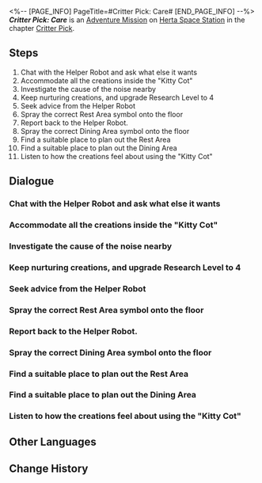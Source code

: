 <%-- [PAGE_INFO]
PageTitle=#Critter Pick: Care#
[END_PAGE_INFO] --%>
{{Stub|Dialogue.}}
{{Mission Infobox
|id            = 8016202
|title         = 
|image         = <!--Mission Critter Pick Care.png-->
|type          = Adventure
|event_name    = 
|chapter       = Critter Pick
|requirements  = [[Adventure Mission]] ''[[Critter Pick: Nurture]]'' completed
|summary       = <!--official mission summary from Fate's Atlas-->
|characters    = Helper Robot; Ruan Mei's Creation; Trailblazer
|startLocation = [[Herta Space Station]] - [[Seclusion Zone]]
|world         = Herta Space Station
|area          = Seclusion Zone
|prev          = Critter Pick: Nurture
|next          = Critter Pick: Detective Peppy Interlude
|rewards       = Trailblaze EXP*100; Stellar Jade*20; Traveler's Guide*3; Lost Crystal*2; Credit*20,000
}}
'''''Critter Pick: Care''''' is an [[Adventure Mission]] on [[Herta Space Station]] in the chapter [[Critter Pick]].

==Steps==
# Chat with the Helper Robot and ask what else it wants
# Accommodate all the creations inside the "Kitty Cot"
# Investigate the cause of the noise nearby
# Keep nurturing creations, and upgrade Research Level to 4
# Seek advice from the Helper Robot
# Spray the correct Rest Area symbol onto the floor
# Report back to the Helper Robot.
# Spray the correct Dining Area symbol onto the floor
# Find a suitable place to plan out the Rest Area
# Find a suitable place to plan out the Dining Area
# Listen to how the creations feel about using the "Kitty Cot"

<!--
==Gameplay Notes==

--><!--
==Trial Character==

-->
==Dialogue==
{{Stub Dialogue}}
===Chat with the Helper Robot and ask what else it wants===
{{Mission Description|type=adventure|location=Seclusion Zone|The Helper Robot is looking for you, apparently for something related to the creations &mdash; again. Quickly go and find out what's happened.}}
{{Dialogue Start}}
:{{tx}}
{{Dialogue End}}

===Accommodate all the creations inside the "Kitty Cot"===
{{Mission Description|type=adventure|location=Seclusion Zone|update|Asta has bought a stack of sleeping supplies for the creations. The little ones need to rest too, so try moving them to a comfortable cot.<br />You knew without asking that all these things listed as "pet supplies" had to be paid for out of Asta's own pocket.}}
{{Dialogue Start}}
:{{tx}}
{{Dialogue End}}

===Investigate the cause of the noise nearby===
{{Mission Description|type=adventure|location=Seclusion Zone|update|With your support, the creations quickly adapt to the environment of the Seclusion Zone &mdash; but some creations are still super noisy. What's happened? Go find out.<br />In a sense, they were nurtured into existence by you. Does that make you... their parent?}}
{{Dialogue Start}}
:{{tx}}
{{Dialogue End}}

===Keep nurturing creations, and upgrade Research Level to 4===
{{Mission Description|type=adventure|location=Seclusion Zone|update|There's still not enough data on the creations. Keep nurturing them and work hard to improve the research progress. The weight of this task still rests upon your shoulders...}}
{{Dialogue Start}}
:{{tx}}
{{Dialogue End}}

===Seek advice from the Helper Robot===
{{Mission Description|type=adventure|location=<!--to be added-->|update|The creations love this place, but too much excitement can be a bad thing. They made everything super messy in here. Let's get the Helper Robot to tidy up.<br />You seriously spoil them too much.}}
{{Dialogue Start}}
:{{tx}}
{{Dialogue End}}

===Spray the correct Rest Area symbol onto the floor===
{{Mission Description|type=adventure|location=<!--to be added-->|update|Upon careful observation, you confirm that this is a good place to cordon off as the Rest Area. Time to spray the right graffiti on the ground to help these illiterate creations get back to their resting spots.}}
{{Dialogue Start}}
:{{tx}}
{{Dialogue End}}

===Report back to the Helper Robot.===
{{Mission Description|type=adventure|location=<!--to be added-->|update|Splitting the place into functional areas was a great success. Time to go back and report to the Helper Robot with these results. The creations are really compliant now, and you trust that your nurturing work with the Helper Robot is going to be much easier from now on.}}
{{Dialogue Start}}
:{{tx}}
{{Dialogue End}}

===Spray the correct Dining Area symbol onto the floor===
{{Mission Description|type=adventure|location=<!--to be added-->|update|Upon careful observation, you confirm that this is a good place to cordon off as the Dining Area. Time to spray the right graffiti on the ground to help these illiterate creations get back to their feeding spots.}}
{{Dialogue Start}}
:{{tx}}
{{Dialogue End}}

===Find a suitable place to plan out the Rest Area===
{{Mission Description|type=adventure|location=<!--to be added-->|update|Just nurturing them without teaching them is no good. Time for the creations to learn the rules of the space station. The Helper Robot suggests using sprayed symbols to divide out functional areas, which would help them to better tidy up the place regularly.<br />Speaking of which, where would be best to put our Rest Area?}}
{{Dialogue Start}}
:{{tx}}
{{Dialogue End}}

===Find a suitable place to plan out the Dining Area===
{{Mission Description|type=adventure|location=<!--to be added-->|update|Just nurturing them without teaching them is no good. Time for the creations to learn the rules of the space station. The Helper Robot suggests using sprayed symbols to divide out functional areas, which would help them to better tidy up the place regularly.<br />Speaking of which, where would be best to put our Dining Area?}}
{{Dialogue Start}}
:{{tx}}
{{Dialogue End}}

===Listen to how the creations feel about using the "Kitty Cot"===
{{Mission Description|type=adventure|location=<!--to be added-->|update|Asta has bought a stack of sleeping supplies for the creations. The little ones need to rest too, so try moving them to a comfortable cot.<br />You knew without asking that all these things listed as "pet supplies" had to be paid for out of Asta's own pocket.}}
{{Dialogue Start}}
:{{tx}}
{{Dialogue End}}

==Other Languages==
{{Other Languages
|en   = Critter Pick: Care
|zhs  = 异宠拾遗：照顾
|zht  = 異寵拾遺：照顧
|ja   = わくわくワンダーペット：世話
|ko   = 이색 펫 연구: 보살핌
|es   = Búsqueda de mascotas exóticas: cuidado
|fr   = Chasse aux créatures insolites&nbsp;: Soin
|ru   = Охота на экзотических питомцев: Забота
|th   = รวบรวมสิ่งมีชีวิตสุดแปลก: ดูแล
|vi   = Góp Nhặt Thú Cưng: Chăm Sóc
|de   = Exotische Haustiersammlung: Pflege
|id   = Budi Daya Makhluk Eksotis: Perhatian
|pt   = Escolha de Criaturas: Carinho
}}

==Change History==
{{Change History|1.6}}
